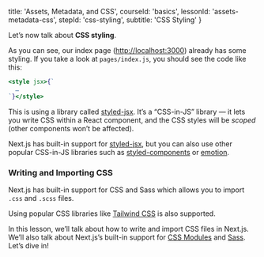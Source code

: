 
  title: 'Assets, Metadata, and CSS',
  courseId: 'basics',
  lessonId: 'assets-metadata-css',
  stepId: 'css-styling',
  subtitle: 'CSS Styling'
}

Let’s now talk about **CSS styling**.

As you can see, our index page ([http://localhost:3000](http://localhost:3000)) already has some styling. If you take a look at `pages/index.js`, you should see the code like this:

```jsx
<style jsx>{`
  …
`}</style>
```

This is using a library called [styled-jsx](https://github.com/vercel/styled-jsx). It’s a “CSS-in-JS” library — it lets you write CSS within a React component, and the CSS styles will be _scoped_ (other components won’t be affected).

Next.js has built-in support for [styled-jsx](https://github.com/vercel/styled-jsx), but you can also use other popular CSS-in-JS libraries such as [styled-components](https://github.com/vercel/next.js/tree/canary/examples/with-styled-components) or [emotion](https://github.com/vercel/next.js/tree/canary/examples/with-emotion).

### Writing and Importing CSS

Next.js has built-in support for CSS and Sass which allows you to import `.css` and `.scss` files.

Using popular CSS libraries like [Tailwind CSS](https://github.com/vercel/next.js/tree/canary/examples/with-tailwindcss) is also supported.

In this lesson, we’ll talk about how to write and import CSS files in Next.js. We’ll also talk about Next.js’s built-in support for [CSS Modules](/docs/basic-features/built-in-css-support#adding-component-level-css) and [Sass](/docs/basic-features/built-in-css-support#sass-support). Let’s dive in!

